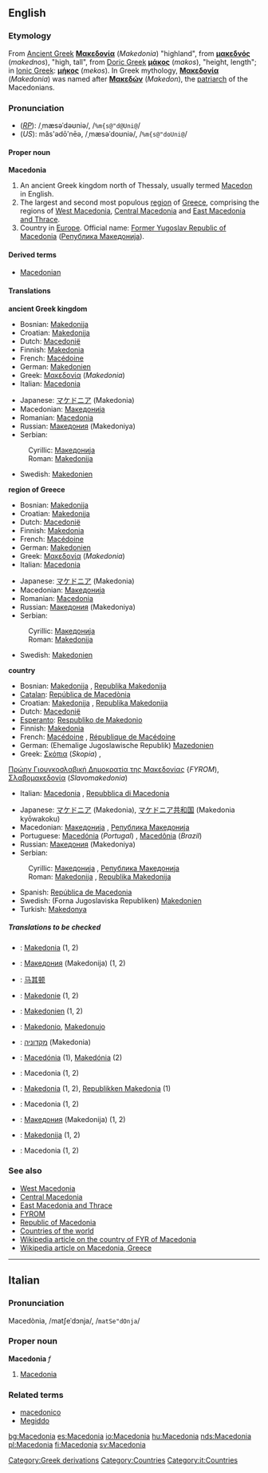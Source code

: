 {{see|macedonia}}
==English==
===Etymology===
[[Category:Greek derivations]]
From [[Ancient Greek]] '''[[Μακεδονία]]''' (''Makedonia'') "highland", from '''[[μακεδνός]]''' (''makednos''), "high, tall", from [[Doric Greek]] '''[[μάκος]]''' (''makos''), "height, length"; in [[Ionic Greek]]: '''[[μήκος]]''' (''mekos''). In Greek mythology, '''[[Μακεδονία]]''' (''Makedonia'') was named after '''[[Μακεδών]]''' (''Makedon''), the [[patriarch]] of the Macedonians.

===Pronunciation===
*(''[[RP]]''): /ˌmæsəˈdəʊniə/, /<tt>%m{s@"d@Uni@</tt>/
*(''US''): măs'ədōʹnēə, /ˌmæsəˈdoʊniə/, /<tt>%m{s@"doUni@</tt>/

====Proper noun====
{{wikipedia}}
{{wikipediapar|Macedonia (region)}}
'''Macedonia'''
# An ancient Greek kingdom north of Thessaly, usually termed [[Macedon]] in English.
# The largest and second most populous [[region]] of [[Greece]], comprising the regions of [[West Macedonia]], [[Central Macedonia]] and [[East Macedonia and Thrace]].
# Country in [[Europe]]. Official name: [[Former Yugoslav Republic of Macedonia]] ([[Република Македонија]]).

====Derived terms====
*[[Macedonian]]

====Translations====
'''ancient Greek kingdom'''
{{top}}
*Bosnian: [[Makedonija#Bosnian|Makedonija]] {{f}}
*Croatian: [[Makedonija#Croatian|Makedonija]] {{f}}
*Dutch: [[Macedonië]] {{n}}
*Finnish: [[Makedonia]]
*French: [[Macédoine]] {{f}}
*German: [[Makedonien]] {{n}}
*Greek: [[Μακεδονία]] (''Makedonia'') {{f}}
*Italian: [[Macedonia#Italian|Macedonia]] {{f}}
{{mid}}
*Japanese: [[マケドニア]] (Makedonia)
*Macedonian: [[Македонија#Macedonian|Македонија]] {{f}}
*Romanian: [[Macedonia]] {{f}}
*Russian: [[Македония]] (Makedoniya) {{f}} 
*Serbian:
:Cyrillic: [[Македонија#Serbian|Македонија]] {{f}}
:Roman: [[Makedonija#Serbian|Makedonija]] {{f}}
*Swedish: [[Makedonien]]
{{bottom}}

'''region of Greece'''
{{top}}
*Bosnian: [[Makedonija#Bosnian|Makedonija]] {{f}}
*Croatian: [[Makedonija#Croatian|Makedonija]] {{f}}
*Dutch: [[Macedonië]] {{n}}
*Finnish: [[Makedonia]]
*French: [[Macédoine]] {{f}}
*German: [[Makedonien]] {{n}}
*Greek: [[Μακεδονία]] (''Makedonia'') {{f}}
*Italian: [[Macedonia#Italian|Macedonia]] {{f}}
{{mid}}
*Japanese: [[マケドニア]] (Makedonia)
*Macedonian: [[Македонија#Macedonian|Македонија]] {{f}}
*Romanian: [[Macedonia]] {{f}}
*Russian: [[Македония]] (Makedoniya) {{f}} 
*Serbian: 
:Cyrillic: [[Македонија#Serbian|Македонија]] {{f}}
:Roman: [[Makedonija#Serbian|Makedonija]] {{f}}
*Swedish: [[Makedonien]]
{{bottom}}

'''country'''
{{top}}
*Bosnian: [[Makedonija#Bosnian|Makedonija]] {{f}}, [[Republika Makedonija#Bosnian|Republika Makedonija]] {{f}}
*[[Catalan]]: [[República de Macedònia]] {{f}}
*Croatian: [[Makedonija#Bosnian|Makedonija]] {{f}}, [[Republika Makedonija#Bosnian|Republika Makedonija]] {{f}}
*Dutch: [[Macedonië]] {{n}}
*[[Esperanto]]: [[Respubliko de Makedonio]]
*Finnish: [[Makedonia]]
*French: [[Macédoine]] {{f}}, [[République de Macédoine]] {{f}}
*German: (Ehemalige Jugoslawische Republik) [[Mazedonien]]
*Greek: [[Σκόπια]] (''Skopia'') {{n}}, 
[[Πρώην Γιουγκοσλαβική Δημοκρατία της Μακεδονίας]] {''FYROM''), [[Σλαβομακεδονία]] (''Slavomakedonia'') {{f}} 
*Italian: [[Macedonia#Italian|Macedonia]] {{f}}, [[Repubblica di Macedonia]] {{f}}
{{mid}}
*Japanese: [[マケドニア]] (Makedonia), [[マケドニア共和国]] (Makedonia kyōwakoku)
*Macedonian: [[Македонија#Macedonian|Македонија]] {{f}}, [[Република Македонија#Macedonian|Република Македонија]] {{f}}
*Portuguese: [[Macedónia]] (''Portugal'') {{f}}, [[Macedônia]] (''Brazil'') {{f}}
*Russian: [[Македония]] (Makedoniya) {{f}} 
*Serbian:
:Cyrillic: [[Македонија#Serbian|Македонија]] {{f}}, [[Република Македонија#Serbian|Република Македонија]] {{f}}
:Roman: [[Makedonija#Serbian|Makedonija]] {{f}}, [[Republika Makedonija#Serbian|Republika Makedonija]] {{f}}
*Spanish: [[República de Macedonia]] {{f}}
*Swedish: (Forna Jugoslaviska Republiken) [[Makedonien]]
*Turkish: [[Makedonya]]
{{bottom}}

=====Translations to be checked=====
{{checktrans}}

*{{ttbc|Breton}}: [[Makedonia]] (1, 2)
*{{ttbc|Bulgarian}}: [[Македония]] (Makedonija) (1, 2)
*{{ttbc|Chinese}}: [[马其顿]]
*{{ttbc|Czech}}: [[Makedonie]] (1, 2)
*{{ttbc|Danish}}: [[Makedonien]] (1, 2)
*{{ttbc|Esperanto}}: [[Makedonio]], [[Makedonujo]]
*{{ttbc|Hebrew}}: [[מקדוניה]] (Makedonia)
*{{ttbc|Hungarian}}: [[Macedónia]] (1), [[Makedónia]] (2)
*{{ttbc|Latin}}: Macedonia (1, 2) 
*{{ttbc|Norwegian}}: [[Makedonia]] (1, 2), [[Republikken Makedonia]] (1)
*{{ttbc|Polish}}: Macedonia (1, 2)
*{{ttbc|Russian}}: [[Македония]] (Makedonija) (1, 2)
*{{ttbc|Slovene}}: [[Makedonija]] {{f}} (1, 2)
*{{ttbc|Spanish}}: Macedonia (1, 2)

===See also===
*[[West Macedonia]]
*[[Central Macedonia]]
*[[East Macedonia and Thrace]]
*[[FYROM]]
*[[Republic of Macedonia]]
*[[Countries of the world]]
*[[w:Former Yugoslav Republic of Macedonia|Wikipedia article on the country of FYR of Macedonia]]
*[[w:Macedonia (Greece)|Wikipedia article on Macedonia, Greece]]

----

==Italian==
===Pronunciation===
Macedònia, /matʃeˈdɔnja/, /<tt>matSe"dOnja</tt>/
===Proper noun===
'''Macedonia''' ''f''

#[[Macedonia#English|Macedonia]]<!--in which sense(s)?-->

===Related terms===
*[[macedonico]]
*[[Megiddo]]

[[Category:Countries]]
[[Category:it:Countries]]

[[bg:Macedonia]]
[[es:Macedonia]]
[[io:Macedonia]]
[[hu:Macedonia]]
[[nds:Macedonia]]
[[pl:Macedonia]]
[[fi:Macedonia]]
[[sv:Macedonia]]